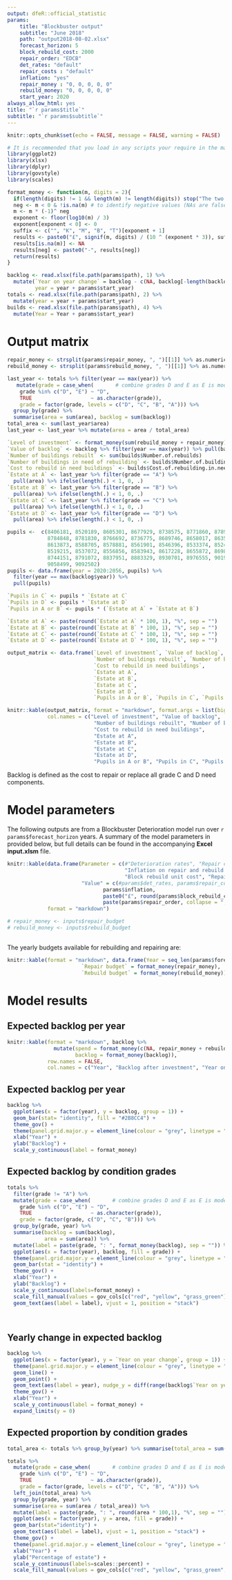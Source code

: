 ```yaml
---
output: dfeR::official_statistic
params:
    title: "Blockbuster output"
    subtitle: "June 2018"
    path: "output2018-08-02.xlsx"
    forecast_horizon: 5
    block_rebuild_cost: 2000
    repair_order: "EDCB"
    det_rates: "default"
    repair_costs : "default"
    inflation: "yes"
    repair_money : "0, 0, 0, 0, 0"
    rebuild_money: "0, 0, 0, 0, 0"
    start_year: 2020
always_allow_html: yes 
title: "`r params$title`"
subtitle: "`r params$subtitle`"
---
```


```r
knitr::opts_chunk$set(echo = FALSE, message = FALSE, warning = FALSE)

# It is recommended that you load in any scripts your require in the markdown here. E.g:
library(ggplot2)
library(xlsx)
library(dplyr)
library(govstyle)
library(scales)

format_money <- function(m, digits = 2){
  if(length(digits) != 1 && length(m) != length(digits)) stop("The two arguments must be of the same length.")
  neg <- m < 0 & !is.na(m) # to identify negative values (NAs are false)
  m <- m * (-1)^ neg
  exponent <- floor(log10(m) / 3)
  exponent[exponent < 0] <- 0
  suffix <- c("", "K", "M", "B", "T")[exponent + 1]
  results <- paste0("£", signif(m, digits) / (10 ^ (exponent * 3)), suffix)
  results[is.na(m)] <- NA
  results[neg] <- paste0("-", results[neg])
  return(results)
}
```

```r

backlog <- read.xlsx(file.path(params$path), 1) %>%
  mutate(`Year on year change` = backlog - c(NA, backlog[-length(backlog)]),
         year = year + params$start_year)
totals <- read.xlsx(file.path(params$path), 2) %>%
  mutate(year = year + params$start_year)
builds <- read.xlsx(file.path(params$path), 4) %>%
  mutate(Year = Year + params$start_year)
```

# Output matrix

```r
repair_money <- strsplit(params$repair_money, ", ")[[1]] %>% as.numeric
rebuild_money <- strsplit(params$rebuild_money, ", ")[[1]] %>% as.numeric

last_year <- totals %>% filter(year == max(year)) %>%
   mutate(grade = case_when(       # combine grades D and E as E is model internal
    grade %in% c("D", "E") ~ "D",
    TRUE                   ~ as.character(grade)),
    grade = factor(grade, levels = c("D", "C", "B", "A"))) %>%
  group_by(grade) %>%
  summarise(area = sum(area), backlog = sum(backlog))
total_area <- sum(last_year$area)
last_year <- last_year %>% mutate(area = area / total_area)

`Level of investment` <- format_money(sum(rebuild_money + repair_money))
`Value of backlog` <- backlog %>% filter(year == max(year)) %>% pull(backlog) %>% format_money
`Number of buildings rebuilt` <- sum(builds$Number.of.rebuilds)
`Number of buildings in need of rebuilding` <- builds$Number.of.buildings.in.need.of.rebuilding[nrow(builds)]
`Cost to rebuild in need buildings` <- builds$Cost.of.rebuilding.in.need.buildings[nrow(builds)] %>% format_money
`Estate at A` <- last_year %>% filter(grade == "A") %>%
  pull(area) %>% ifelse(length(.) < 1, 0, .)
`Estate at B` <- last_year %>% filter(grade == "B") %>%
  pull(area) %>% ifelse(length(.) < 1, 0, .)
`Estate at C` <- last_year %>% filter(grade == "C") %>%
  pull(area) %>% ifelse(length(.) < 1, 0, .)
`Estate at D` <- last_year %>% filter(grade == "D") %>%
  pull(area) %>% ifelse(length(.) < 1, 0, .)

pupils <-  c(8406181, 8520189, 8605301, 8677929, 8738575, 8771860, 8789721,
             8784848, 8781830, 8766692, 8736775, 8689746, 8658017, 8635628,
             8613873, 8588705, 8578881, 8561901, 8546396, 8533374, 8524127,
             8519215, 8537072, 8556856, 8583943, 8617228, 8655872, 8698621,
             8744151, 8791072, 8837951, 8883329, 8930701, 8976555, 9019528,
             9058499, 9092502)
pupils <- data.frame(year = 2020:2056, pupils) %>%
  filter(year == max(backlog$year)) %>%
  pull(pupils)

`Pupils in C` <- pupils * `Estate at C`
`Pupils in D` <- pupils * `Estate at D`
`Pupils in A or B` <- pupils * (`Estate at A` + `Estate at B`)

`Estate at A` <- paste(round(`Estate at A` * 100, 1), "%", sep = "")
`Estate at B` <- paste(round(`Estate at B` * 100, 1), "%", sep = "")
`Estate at C` <- paste(round(`Estate at C` * 100, 1), "%", sep = "")
`Estate at D` <- paste(round(`Estate at D` * 100, 1), "%", sep = "")

output_matrix <- data.frame(`Level of investment`, `Value of backlog`,
                            `Number of buildings rebuilt`, `Number of buildings in need of rebuilding`,
                            `Cost to rebuild in need buildings`,
                            `Estate at A`,
                            `Estate at B`,
                            `Estate at C`,
                            `Estate at D`,
                            `Pupils in A or B`, `Pupils in C`, `Pupils in D`)

```


```r

knitr::kable(output_matrix, format = "markdown", format.args = list(big.mark = ","),
             col.names = c("Level of investment", "Value of backlog",
                            "Number of buildings rebuilt", "Number of buildings in need of rebuilding",
                            "Cost to rebuild in need buildings",
                            "Estate at A",
                            "Estate at B",
                            "Estate at C",
                            "Estate at D",
                            "Pupils in A or B", "Pupils in C", "Pupils in D"))

```
Backlog is defined as the cost to repair or replace all grade C and D need components.


# Model parameters

The following outputs are from a Blockbuster Deterioration model run over `r params$forecast_horizon` years. A summary of the model parameters in provided below, but full details can be found in the accompanying **Excel input.xlsm** file.

```r

knitr::kable(data.frame(Parameter = c(#"Deterioration rates", "Repair costs", 
                                      "Inflation on repair and rebuild costs",
                                      "Block rebuild unit cost", "Repair order"),
                        "Value" = c(#params$det_rates, params$repair_costs,
                               params$inflation,
                               paste0("£", round(params$block_rebuild_cost,2), sep = ""),
                               paste(params$repair_order, collapse = ", "))),
             format = "markdown")

# repair_money <- inputs$repair_budget
# rebuild_money <- inputs$rebuild_budget

```

##

The yearly budgets available for rebuilding and repairing are:

```r

knitr::kable(format = "markdown", data.frame(Year = seq_len(params$forecast_horizon) + params$start_year,
                        `Repair budget` = format_money(repair_money),
                        `Rebuild budget` = format_money(rebuild_money)))

```

# Model results

## Expected backlog per year

```r
knitr::kable(format = "markdown", backlog %>%
               mutate(spend = format_money(c(NA, repair_money + rebuild_money)), `Year on year change` = format_money(`Year on year change`),
                      backlog = format_money(backlog)),
             row.names = FALSE,
             col.names = c("Year", "Backlog after investment", "Year on year change", "Investment"))
```

## Expected backlog per year

```r
backlog %>%
  ggplot(aes(x = factor(year), y = backlog, group = 1)) + 
  geom_bar(stat= "identity", fill = "#2B8CC4") + 
  theme_gov() +
  theme(panel.grid.major.y = element_line(colour = "grey", linetype = "dotted")) +
  xlab("Year") +
  ylab("Backlog") +
  scale_y_continuous(label = format_money)
```

## Expected backlog by condition grades

```r
totals %>%
  filter(grade != "A") %>%
  mutate(grade = case_when(       # combine grades D and E as E is model internal
    grade %in% c("D", "E") ~ "D",
    TRUE                   ~ as.character(grade)),
    grade = factor(grade, c("D", "C", "B"))) %>%
  group_by(grade, year) %>%
  summarise(backlog = sum(backlog),
            area = sum(area)) %>%
  mutate(label = paste(grade, ": ", format_money(backlog), sep = "")) %>%
  ggplot(aes(x = factor(year), backlog, fill = grade)) + 
  theme(panel.grid.major.y = element_line(colour = "grey", linetype = "dotted")) +
  geom_bar(stat = "identity") + 
  theme_gov() +
  xlab("Year") +
  ylab("Backlog") + 
  scale_y_continuous(labels=format_money) +
  scale_fill_manual(values = gov_cols[c("red", "yellow", "grass_green")] %>% unname) +
  geom_text(aes(label = label), vjust = 1, position = "stack")
  
  
```



## Yearly change in expected backlog

```r


backlog %>%
  ggplot(aes(x = factor(year), y = `Year on year change`, group = 1)) + 
  theme(panel.grid.major.y = element_line(colour = "grey", linetype = "dotted")) + 
  geom_line() + 
  geom_point() +
  geom_text(aes(label = year), nudge_y = diff(range(backlog$`Year on year change`, na.rm = TRUE) / 20)) + 
  theme_gov() +
  xlab("Year") +
  scale_y_continuous(label = format_money) +
  expand_limits(y = 0)
```

## Expected proportion by condition grades

```r
total_area <- totals %>% group_by(year) %>% summarise(total_area = sum(area))

totals %>%
  mutate(grade = case_when(       # combine grades D and E as E is model internal
    grade %in% c("D", "E") ~ "D",
    TRUE                   ~ as.character(grade)),
    grade = factor(grade, levels = c("D", "C", "B", "A"))) %>%
  left_join(total_area) %>%
  group_by(grade, year) %>%
  summarise(area = sum(area / total_area)) %>%
  mutate(label = paste(grade, ": ", round(area * 100,1), "%", sep = "")) %>%
  ggplot(aes(x = factor(year), y = area, fill = grade)) + 
  geom_bar(stat="identity") + 
  geom_text(aes(label = label), vjust = 1, position = "stack") +
  theme_gov() +
  theme(panel.grid.major.y = element_line(colour = "grey", linetype = "dotted")) + 
  xlab("Year") +
  ylab("Percentage of estate") + 
  scale_y_continuous(labels=scales::percent) +
  scale_fill_manual(values = gov_cols[c("red", "yellow", "grass_green", "green")] %>% unname)
```

